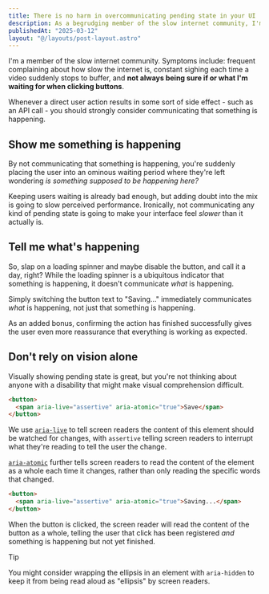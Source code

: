 ```yaml
---
title: There is no harm in overcommunicating pending state in your UI
description: As a begrudging member of the slow internet community, I'm appreciating the communication of pending state in interfaces now more than ever.
publishedAt: "2025-03-12"
layout: "@/layouts/post-layout.astro"
---
```



I'm a member of the slow internet community. Symptoms include: frequent complaining about how slow the internet is, constant sighing each time a video suddenly stops to buffer, and **not always being sure if or what I'm waiting for when clicking buttons**.

<Example
  name="pending-state-no-feedback"
  caption="Lack of interface feedback can leave users wondering, eventually leading to worry or frustration."
  client:load
/>

Whenever a direct user action results in some sort of side effect - such as an API call - you should strongly consider communicating that something is happening.

## Show me something is happening

By not communicating that something is happening, you're suddenly placing the user into an ominous waiting period where they're left wondering _is something supposed to be happening here?_

Keeping users waiting is already bad enough, but adding doubt into the mix is going to slow perceived performance. Ironically, not communicating any kind of pending state is going to make your interface feel _slower_ than it actually is.

<Example
  name="pending-state-with-feedback"
  caption="Adding a loading spinner and disabling the button is better than nothing, but it's still not enough."
  client:load
/>

## Tell me what's happening

So, slap on a loading spinner and maybe disable the button, and call it a day, right? While the loading spinner is a ubiquitous indicator that something is happening, it doesn't communicate _what_ is happening.

<Example
  name="pending-state-with-context"
  caption="Adding a loading spinner and disabling the button is better than nothing, but it's still not enough."
  client:load
/>

Simply switching the button text to "Saving..." immediately communicates _what_ is happening, not just that something is happening.

As an added bonus, confirming the action has finished successfully gives the user even more reassurance that everything is working as expected.

## Don't rely on vision alone

Visually showing pending state is great, but you're not thinking about anyone with a disability that might make visual comprehension difficult.

```html
<button>
  <span aria-live="assertive" aria-atomic="true">Save</span>
</button>
```

We use [`aria-live`](https://developer.mozilla.org/en-US/docs/Web/Accessibility/ARIA/Reference/Attributes/aria-live) to tell screen readers the content of this element should be watched for changes, with `assertive` telling screen readers to interrupt what they're reading to tell the user the change.

[`aria-atomic`](https://developer.mozilla.org/en-US/docs/Web/Accessibility/ARIA/Reference/Attributes/aria-atomic) further tells screen readers to read the content of the element as a whole each time it changes, rather than only reading the specific words that changed.

```html
<button>
  <span aria-live="assertive" aria-atomic="true">Saving...</span>
</button>
```

When the button is clicked, the screen reader will read the content of the button as a whole, telling the user that click has been registered _and_ something is happening but not yet finished.

> [!TIP]
> You might consider wrapping the ellipsis in an element with `aria-hidden` to keep it from being read aloud as "ellipsis" by screen readers.
